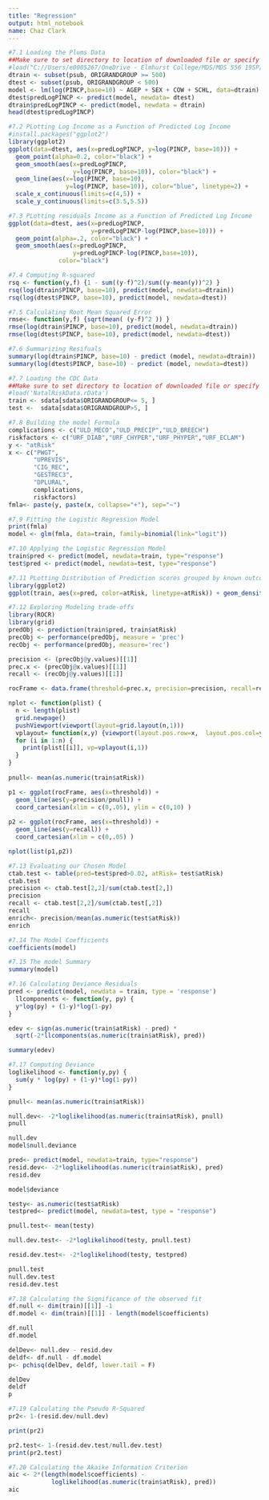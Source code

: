```yaml
---
title: "Regression"
output: html_notebook
name: Chaz Clark
---
```

```r
#7.1 Loading the Plums Data
##Make sure to set directory to location of downloaded file or specify path in load call
#load("C://Users/e0005267/OneDrive - Elmhurst College/MDS/MDS 556 19SP/psub.RData")
dtrain <- subset(psub, ORIGRANDGROUP >= 500)
dtest <- subset(psub, ORIGRANDGROUP < 500)
model <- lm(log(PINCP,base=10) ~ AGEP + SEX + COW + SCHL, data=dtrain)
dtest$predLogPINCP <- predict(model, newdata= dtest)
dtrain$predLogPINCP <- predict(model, newdata = dtrain)
head(dtest$predLogPINCP)
```

```r
#7.2 PLotting Log Income as a Function of Predicted Log Income
#install.packages("ggplot2")
library(ggplot2)
ggplot(data=dtest, aes(x=predLogPINCP, y=log(PINCP, base=10))) + 
  geom_point(alpha=0.2, color="black") +
  geom_smooth(aes(x=predLogPINCP,
                  y=log(PINCP, base=10)), color="black") + 
  geom_line(aes(x=log(PINCP, base=10),
                y=log(PINCP, base=10)), color="blue", linetype=2) +
  scale_x_continuous(limits=c(4,5)) +
  scale_y_continuous(limits=c(3.5,5.5))
```

```r
#7.3 PLotting residuals Income as a Function of Predicted Log Income
ggplot(data=dtest, aes(x=predLogPINCP,
                       y=predLogPINCP-log(PINCP,base=10))) + 
  geom_point(alpha=.2, color="black") +
  geom_smooth(aes(x=predLogPINCP,
                  y=predLogPINCP-log(PINCP,base=10)),
              color="black")
```

```r
#7.4 Computing R-squared
rsq <- function(y,f) {1 - sum((y-f)^2)/sum((y-mean(y))^2) }
rsq(log(dtrain$PINCP, base=10), predict(model, newdata=dtrain))
rsq(log(dtest$PINCP, base=10), predict(model, newdata=dtest))
```

```r
#7.5 Calculating Root Mean Squared Error
rmse<- function(y,f) {sqrt(mean( (y-f)^2 )) }
rmse(log(dtrain$PINCP, base=10), predict(model, newdata=dtrain))
rmse(log(dtest$PINCP, base=10), predict(model, newdata=dtest))
```

```r
#7.6 Summarizing Resifuals
summary(log(dtrain$PINCP, base=10) - predict (model, newdata=dtrain))
summary(log(dtest$PINCP, base=10) - predict (model, newdata=dtest))
```

```r
#7.7 Loading the CDC Data
##Make sure to set directory to location of downloaded file or specify path in load call
#load('NatalRiskData.rData')
train <- sdata[sdata$ORIGRANDGROUP<= 5, ]
test <-  sdata[sdata$ORIGRANDGROUP>5, ]
```

```r
#7.8 Building the model Formula
complications <- c("ULD_MECO","ULD_PRECIP","ULD_BREECH")
riskfactors <- c("URF_DIAB","URF_CHYPER","URF_PHYPER","URF_ECLAM")
y <- "atRisk"
x <- c("PWGT",
       "UPREVIS",
       "CIG_REC",
       "GESTREC3",
       "DPLURAL",
       complications,
       riskfactors)
fmla<- paste(y, paste(x, collapse="+"), sep="~")
```

```r
#7.9 Fitting the Logistic Regression Model
print(fmla)
model <- glm(fmla, data=train, family=binomial(link="logit"))
```

```r
#7.10 Applying the Logistic Regression Model
train$pred <- predict(model, newdata=train, type="response")
test$pred <- predict(model, newdata=test, type="response")
```

```r
#7.11 PLotting Distribution of Prediction scores grouped by known outcomes
library(ggplot2)
ggplot(train, aes(x=pred, color=atRisk, linetype=atRisk)) + geom_density()
```

```r
#7.12 Exploring Modeling trade-offs
library(ROCR)
library(grid)
predObj <- prediction(train$pred, train$atRisk)
precObj <- performance(predObj, measure = 'prec')
recObj <- performance(predObj, measure='rec')

precision <- (precObj@y.values)[[1]]
prec.x <- (precObj@x.values)[[1]]
recall <- (recObj@y.values)[[1]]

rocFrame <- data.frame(threshold=prec.x, precision=precision, recall=recall)

nplot <- function(plist) {
  n <- length(plist)
  grid.newpage()
  pushViewport(viewport(layout=grid.layout(n,1)))
  vplayout= function(x,y) {viewport(layout.pos.row=x,  layout.pos.col=y)}
  for (i in 1:n) {
    print(plist[[i]], vp=vplayout(i,1))
  }
}
 
pnull<- mean(as.numeric(train$atRisk))

p1 <- ggplot(rocFrame, aes(x=threshold)) +
  geom_line(aes(y=precision/pnull)) +
  coord_cartesian(xlim = c(0,.05), ylim = c(0,10) )
  
p2 <- ggplot(rocFrame, aes(x=threshold)) +
  geom_line(aes(y=recall)) + 
  coord_cartesian(xlim = c(0,.05) )

nplot(list(p1,p2))
```

```r
#7.13 Evaluating our Chosen Model
ctab.test <- table(pred=test$pred>0.02, atRisk= test$atRisk)
ctab.test
precision <- ctab.test[2,2]/sum(ctab.test[2,])
precision
recall <- ctab.test[2,2]/sum(ctab.test[,2])
recall
enrich<- precision/mean(as.numeric(test$atRisk))
enrich
```

```r
#7.14 The Model Coefficients
coefficients(model)
```

```r
#7.15 The model Summary
summary(model)
```

```r
#7.16 Calculating Deviance Residuals
pred <- predict(model, newdata = train, type = 'response')
  llcomponents <- function(y, py) {
  y*log(py) + (1-y)*log(1-py)
}

edev <- sign(as.numeric(train$atRisk) - pred) *
  sqrt(-2*llcomponents(as.numeric(train$atRisk), pred))

summary(edev)
```

```r
#7.17 Computing Deviance
loglikelihood <- function(y,py) {
  sum(y * log(py) + (1-y)*log(1-py))
}

pnull<- mean(as.numeric(train$atRisk))

null.dev<- -2*loglikelihood(as.numeric(train$atRisk), pnull)
pnull

null.dev
model$null.deviance

pred<- predict(model, newdata=train, type="response")
resid.dev<- -2*loglikelihood(as.numeric(train$atRisk), pred)
resid.dev

model$deviance

testy<- as.numeric(test$atRisk)
testpred<- predict(model, newdata=test, type = "response")

pnull.test<- mean(testy)

null.dev.test<- -2*loglikelihood(testy, pnull.test)

resid.dev.test<- -2*loglikelihood(testy, testpred)

pnull.test
null.dev.test
resid.dev.test
```

```r
#7.18 Calculating the Significance of the observed fit
df.null <- dim(train)[[1]] -1
df.model <- dim(train)[[1]] - length(model$coefficients)

df.null
df.model

delDev<- null.dev - resid.dev
deldf<- df.null - df.model
p<- pchisq(delDev, deldf, lower.tail = F)

delDev
deldf
p
```

```r
#7.19 Calculating the Pseudo R-Squared
pr2<- 1-(resid.dev/null.dev)

print(pr2)

pr2.test<- 1-(resid.dev.test/null.dev.test)
print(pr2.test)
```

```r
#7.20 Calculating the Akaike Information Criterion
aic <- 2*(length(model$coefficients) -
            loglikelihood(as.numeric(train$atRisk), pred))
aic
```

